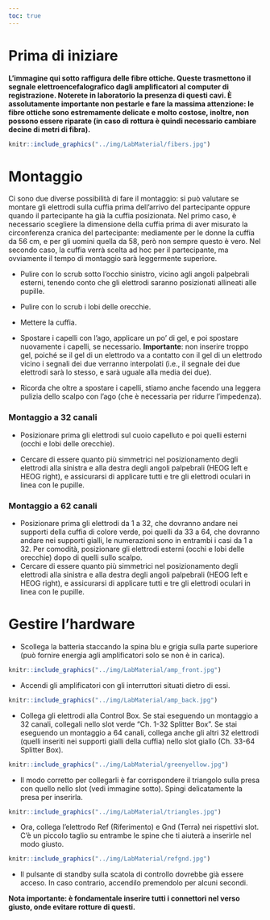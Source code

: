 ```yaml
---
toc: true
---
```


# Prima di iniziare

**L'immagine qui sotto raffigura delle fibre ottiche. Queste trasmettono il segnale elettroencefalografico dagli amplificatori al computer di registrazione. Noterete in laboratorio la presenza di questi cavi. È assolutamente importante non pestarle e fare la massima attenzione: le fibre ottiche sono estremamente delicate e molto costose, inoltre, non possono essere riparate (in caso di rottura è quindi necessario cambiare decine di metri di fibra).**

```r

knitr::include_graphics("../img/LabMaterial/fibers.jpg")

```

# Montaggio

Ci sono due diverse possibilità di fare il montaggio: si può valutare se montare gli elettrodi sulla cuffia prima dell'arrivo del partecipante oppure quando il partecipante ha già la cuffia posizionata. Nel primo caso, è necessario scegliere la dimensione della cuffia prima di aver misurato la circonferenza cranica del partecipante: mediamente per le donne la cuffia da 56 cm, e per gli uomini quella da 58, però non sempre questo è vero. Nel secondo caso, la cuffia verrà scelta ad hoc per il partecipante, ma ovviamente il tempo di montaggio sarà leggermente superiore.

- Pulire con lo scrub sotto l'occhio sinistro, vicino agli angoli palpebrali esterni, tenendo conto che gli elettrodi saranno posizionati allineati alle pupille.

- Pulire con lo scrub i lobi delle orecchie.

- Mettere la cuffia.

- Spostare i capelli con l'ago, applicare un po' di gel, e poi spostare nuovamente i capelli, se necessario. **Importante**: non inserire troppo gel, poiché se il gel di un elettrodo va a contatto con il gel di un elettrodo vicino i segnali dei due verranno interpolati (i.e., il segnale dei due elettrodi sarà lo stesso, e sarà uguale alla media dei due).

- Ricorda che oltre a spostare i capelli, stiamo anche facendo una leggera pulizia dello scalpo con l'ago (che è necessaria per ridurre l'impedenza).

### Montaggio a 32 canali

- Posizionare prima gli elettrodi sul cuoio capelluto e poi quelli esterni (occhi e lobi delle orecchie).

- Cercare di essere quanto più simmetrici nel posizionamento degli elettrodi alla sinistra e alla destra degli angoli palpebrali (HEOG left e HEOG right), e assicurarsi di applicare tutti e tre gli elettrodi oculari in linea con le pupille.

### Montaggio a 62 canali

- Posizionare prima gli elettrodi da 1 a 32, che dovranno andare nei supporti della cuffia di colore verde, poi quelli da 33 a 64, che dovranno andare nei supporti gialli, le numerazioni sono in entrambi i casi da 1 a 32. Per comodità, posizionare gli elettrodi esterni (occhi e lobi delle orecchie) dopo di quelli sullo scalpo.
- Cercare di essere quanto più simmetrici nel posizionamento degli elettrodi alla sinistra e alla destra degli angoli palpebrali (HEOG left e HEOG right), e assicurarsi di applicare tutti e tre gli elettrodi oculari in linea con le pupille.

# Gestire l'hardware

- Scollega la batteria staccando la spina blu e grigia sulla parte superiore (può fornire energia agli amplificatori solo se non è in carica).

```r

knitr::include_graphics("../img/LabMaterial/amp_front.jpg")

```

- Accendi gli amplificatori con gli interruttori situati dietro di essi.

```r

knitr::include_graphics("../img/LabMaterial/amp_back.jpg")

```

- Collega gli elettrodi alla Control Box. Se stai eseguendo un montaggio a 32 canali, collegali nello slot verde "Ch. 1-32 Splitter Box". Se stai eseguendo un montaggio a 64 canali, collega anche gli altri 32 elettrodi (quelli inseriti nei supporti gialli della cuffia) nello slot giallo (Ch. 33-64 Splitter Box).

```r

knitr::include_graphics("../img/LabMaterial/greenyellow.jpg")

```

- Il modo corretto per collegarli è far corrispondere il triangolo sulla presa con quello nello slot (vedi immagine sotto). Spingi delicatamente la presa per inserirla.

```r

knitr::include_graphics("../img/LabMaterial/triangles.jpg")

```

- Ora, collega l'elettrodo Ref (Riferimento) e Gnd (Terra) nei rispettivi slot. C'è un piccolo taglio su entrambe le spine che ti aiuterà a inserirle nel modo giusto.

```r

knitr::include_graphics("../img/LabMaterial/refgnd.jpg")

```

- Il pulsante di standby sulla scatola di controllo dovrebbe già essere acceso. In caso contrario, accendilo premendolo per alcuni secondi.

**Nota importante: è fondamentale inserire tutti i connettori nel verso giusto, onde evitare rotture di questi.**
